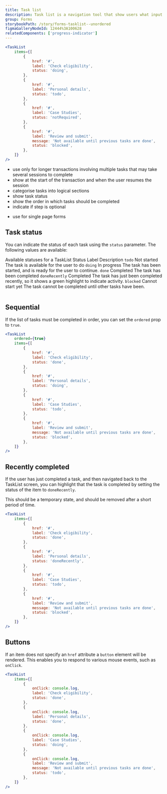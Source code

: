 ```yaml
---
title: Task list
description: Task list is a navigation tool that show users what input is required to complete a task or transaction.
group: Forms
storybookPath: /story/forms-tasklist--unordered
figmaGalleryNodeId: 12444%3A100628
relatedComponents: ['progress-indicator']
---
```


```jsx live
<TaskList
	items={[
		{
			href: '#',
			label: 'Check eligibility',
			status: 'doing',
		},
		{
			href: '#',
			label: 'Personal details',
			status: 'todo',
		},
		{
			href: '#',
			label: 'Case Studies',
			status: 'notRequired',
		},
		{
			href: '#',
			label: 'Review and submit',
			message: 'Not available until previous tasks are done',
			status: 'blocked',
		},
	]}
/>
```

<DoHeading />

- use only for longer transactions involving multiple tasks that may take several sessions to complete
- show at the start of the transaction and when the user resumes the session
- categorise tasks into logical sections
- show task status
- show the order in which tasks should be completed
- indicate if step is optional

<DontHeading />

- use for single page forms

## Task status

You can indicate the status of each task using the `status` parameter. The following values are available:

<Table>
	<TableCaption>Available statuses for a TaskList</TableCaption>
	<TableHead>
		<TableRow>
			<TableHeader scope="col">Status</TableHeader>
			<TableHeader scope="col">Label</TableHeader>
			<TableHeader scope="col">Description</TableHeader>
		</TableRow>
	</TableHead>
	<TableBody>
		<TableRow>
			<TableCell>
				<code>todo</code>
			</TableCell>
			<TableCell>Not started</TableCell>
			<TableCell>The task is available for the user to do</TableCell>
		</TableRow>
		<TableRow>
			<TableCell>
				<code>doing</code>
			</TableCell>
			<TableCell>In progress</TableCell>
			<TableCell>
				The task has been started, and is ready for the user to continue.
			</TableCell>
		</TableRow>
		<TableRow>
			<TableCell>
				<code>done</code>
			</TableCell>
			<TableCell>Completed</TableCell>
			<TableCell>The task has been completed</TableCell>
		</TableRow>
		<TableRow>
			<TableCell>
				<code>doneRecently</code>
			</TableCell>
			<TableCell>Completed</TableCell>
			<TableCell>
				The task has just been completed recently, so it shows a green highlight
				to indicate activity.
			</TableCell>
		</TableRow>
		<TableRow>
			<TableCell>
				<code>blocked</code>
			</TableCell>
			<TableCell>Cannot start yet</TableCell>
			<TableCell>
				The task cannot be completed until other tasks have been.
			</TableCell>
		</TableRow>
	</TableBody>
</Table>

## Sequential

If the list of tasks must be completed in order, you can set the `ordered` prop to `true`.

```jsx live
<TaskList
	ordered={true}
	items={[
		{
			href: '#',
			label: 'Check eligibility',
			status: 'done',
		},
		{
			href: '#',
			label: 'Personal details',
			status: 'doing',
		},
		{
			href: '#',
			label: 'Case Studies',
			status: 'todo',
		},
		{
			href: '#',
			label: 'Review and submit',
			message: 'Not available until previous tasks are done',
			status: 'blocked',
		},
	]}
/>
```

## Recently completed

If the user has just completed a task, and then navigated back to the TaskList screen, you can highlight that the task is completed by setting the status of the item to `doneRecently`.

This should be a temporary state, and should be removed after a short period of time.

```jsx live
<TaskList
	items={[
		{
			href: '#',
			label: 'Check eligibility',
			status: 'done',
		},
		{
			href: '#',
			label: 'Personal details',
			status: 'doneRecently',
		},
		{
			href: '#',
			label: 'Case Studies',
			status: 'todo',
		},
		{
			href: '#',
			label: 'Review and submit',
			message: 'Not available until previous tasks are done',
			status: 'blocked',
		},
	]}
/>
```

## Buttons

If an item does not specify an `href` attribute a `button` element will be rendered. This enables you to respond to various mouse events, such as `onClick`.

```jsx live
<TaskList
	items={[
		{
			onClick: console.log,
			label: 'Check eligibility',
			status: 'done',
		},
		{
			onClick: console.log,
			label: 'Personal details',
			status: 'done',
		},
		{
			onClick: console.log,
			label: 'Case Studies',
			status: 'doing',
		},
		{
			onClick: console.log,
			label: 'Review and submit',
			message: 'Not available until previous tasks are done',
			status: 'todo',
		},
	]}
/>
```

